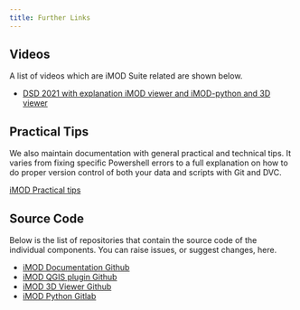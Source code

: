 ```yaml
---
title: Further Links
---
```


## Videos

A list of videos which are iMOD Suite related are shown below.

-   [DSD 2021 with explanation iMOD viewer and iMOD-python and 3D
    viewer](https://oss.deltares.nl/web/imod/-/international-imod-user-day-2021)

## Practical Tips

We also maintain documentation with general practical and technical
tips. It varies from fixing specific Powershell errors to a full
explanation on how to do proper version control of both your data and
scripts with Git and DVC.

[iMOD Practical
tips](https://deltares.gitlab.io/imod/imod-practical-tips/)

## Source Code

Below is the list of repositories that contain the source code of the
individual components. You can raise issues, or suggest changes, here.

-   [iMOD Documentation
    Github](https://github.com/Deltares/iMOD-Documentation)
-   [iMOD QGIS plugin Github](https://github.com/Deltares/imod-qgis)
-   [iMOD 3D Viewer Github](https://github.com/Deltares/imod-gui)
-   [iMOD Python Gitlab](https://gitlab.com/deltares/imod/imod-python)
